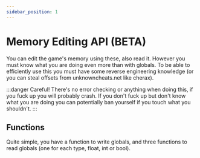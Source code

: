 ```yaml
---
sidebar_position: 1
---
```


# Memory Editing API (BETA)

You can edit the game's memory using these, also read it. However you must know what you are doing even more than with globals.
To be able to efficiently use this you must have some reverse engineering knowledge (or you can steal offsets from unknowncheats.net like cherax).

:::danger Careful!
There's no error checking or anything when doing this, if you fuck up you will probably crash.
If you don't fuck up but don't know what you are doing you can potentially ban yourself if you touch what you shouldn't.
:::

## Functions

Quite simple, you have a function to write globals, and three functions to read globals (one for each type, float, int or bool).